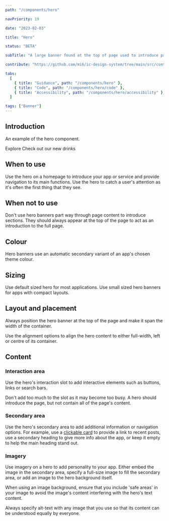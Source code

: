 ```yaml
---
path: "/components/hero"

navPriority: 19

date: "2023-02-03"

title: "Hero"

status: "BETA"

subTitle: "A large banner found at the top of page used to introduce page content, provide key actions and add personality."

contribute: "https://github.com/mi6/ic-design-system/tree/main/src/content/structured/components/hero"

tabs:
  [
    { title: "Guidance", path: "/components/hero" },
    { title: "Code", path: "/components/hero/code" },
    { title: "Accessibility", path: "/components/hero/accessibility" },
  ]

tags: ["Banner"]
---
```



## Introduction

An example of the hero component.

<ComponentPreview>
  <IcHero
    heading="Everything I brew, I brew it for you"
    subheading="This news is hot off the French press."
  >
    <IcButton variant="primary" appearance="light" slot="interaction">
      Explore
    </IcButton>
    <IcButton variant="secondary" appearance="light" slot="interaction">
      Check out our new drinks
    </IcButton>
  </IcHero>
</ComponentPreview>

## When to use

Use the hero on a homepage to introduce your app or service and provide navigation to its main functions. Use the hero to catch a user's attention as it's often the first thing that they see.

## When not to use

Don't use hero banners part way through page content to introduce sections. They should always appear at the top of the page to act as an introduction to the full page.

<DoDontCaution
  imageSrc={heroFig1}
  imageAlt="An example application with some content at the top of the page, then a hero banner introducing a section, and then more content."
  state="bad"
  caption="Don't position hero banners part way through a page. Always position them at the top of page content."
/>

## Colour

Hero banners use an automatic secondary variant of an app's chosen theme colour.

<DoDontCaution
  imageSrc={heroFig2}
  imageAlt="A hero banner with background colours based of the selected green theme colour."
  state="none"
  caption="Hero banners automatically set their colour based on the selected theme colour."
/>

<DoDontCaution
  imageSrc={heroFig3}
  imageAlt="A hero banner with a grey background colour and black text."
  state="none"
  caption="Set the hero background colour to grey when colour is not appropriate."
/>

## Sizing

Use default sized hero for most applications. Use small sized hero banners for apps with compact layouts.

## Layout and placement

Always position the hero banner at the top of the page and make it span the width of the container.

<DoDontCaution
  imageSrc={heroFig4}
  imageAlt="A hero that is embedded within a container and doesn't span its full width."
  state="bad"
  caption="Don't place the hero so that it does not span its container's full width."
/>

Use the alignment options to align the hero content to either full-width, left or centre of its container.

<DoDontCaution
  imageSrc={heroFig5}
  imageAlt="Three examples of a hero with content aligned to the full-width of the container, the left of the container, and to the centre of the container."
  state="none"
  caption="Use full-width, left or centre alignment to position the hero's content."
/>

## Content

### Interaction area

Use the hero's interaction slot to add interactive elements such as buttons, links or search bars.

Don't add too much to the slot as it may become too busy. A hero should introduce the page, but not contain all of the page's content.

<DoubleDoDontCaution>
  <DoDontCaution
    imageSrc={heroFig6}
    imageAlt="A hero that says 'Everything I brew, I brew it for you' with a button that says 'Explore'."
    state="none"
    caption="Use buttons to provide actions in the interaction area."
  />
  <DoDontCaution
    imageSrc={heroFig7}
    imageAlt="A hero that says 'Everything I brew, I brew it for you' with a link that says 'Explore'."
    state="none"
    caption="Use links to provide navigation from the interaction area."
  />
</DoubleDoDontCaution>

<DoubleDoDontCaution>
  <DoDontCaution
    imageSrc={heroFig8}
    imageAlt=" A hero that says 'Everything I brew, I brew it for you' with a search bar in the interaction area."
    state="none"
    caption="Use simple inputs to provide page level functions in the interaction area."
  />
  <DoDontCaution
    imageSrc={heroFig9}
    imageAlt="A hero that says 'Everything I brew, I brew it for you' with a text field, a text area and a button in the interaction area."
    state="bad"
    caption="Don't use complex forms in the interaction area."
  />
</DoubleDoDontCaution>

### Secondary area

Use the hero's secondary area to add additional information or navigation options. For example, use a [clickable card](/components/card) to provide a link to recent posts, use a secondary heading to give more info about the app, or keep it empty to help the main heading stand out.

<DoDontCaution
  imageSrc={heroFig10}
  imageAlt="A hero with a clickable card in the secondary area that says ‘Latest Announcement’."
  state="none"
  caption="Use clickable cards to provide links to other pages."
/>

<DoDontCaution
  imageSrc={heroFig11}
  imageAlt="A hero with a secondary heading in the secondary area that says 'Grab a cuppa and make yourself at home'."
  state="none"
  caption="Use a secondary heading in the secondary area to provide more information."
/>

<DoDontCaution
  imageSrc={heroFig12}
  imageAlt="A hero with a title that reads 'Everything I brew, I brew it for you' with no content in the secondary area."
  state="none"
  caption="Keep the secondary area empty to provide more emphasis to the main hero heading."
/>

### Imagery

Use imagery on a hero to add personality to your app. Either embed the image in the secondary area, specify a full-size image to fill the secondary area, or add an image to the hero background itself.

<DoDontCaution
  imageSrc={heroFig13}
  imageAlt="A hero with an image of a coffee cup in the secondary area."
  state="none"
  caption="Use embedded images in the secondary area."
/>

<DoDontCaution
  imageSrc={heroFig14}
  imageAlt="A hero with a full height image of a hand holding a coffee cup in the secondary area."
  state="none"
  caption="Use full-height images in the secondary area for greater emphasis on the imagery."
/>

<DoDontCaution
  imageSrc={heroFig15}
  imageAlt="A hero with an image of a hexagon patterns as the background."
  state="none"
  caption="Use an image as the hero's background to add personality."
/>

When using an image background, ensure that you include 'safe areas' in your image to avoid the image's content interfering with the hero's text content.

Always specify alt-text with any image that you use so that its content can be understood equally by everyone.

<DoDontCaution
  imageSrc={heroFig16}
  imageAlt="A diagram showing safe areas for background imagery. The safe area appears on the left-hand side under where the hero's text content lives. The image content appears outside of the safe areas."
  state="none"
  caption="Use safe areas with hero background images to avoid content interfering."
/>
